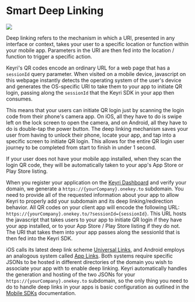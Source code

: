 # Smart Deep Linking

![](https://archbee-image-uploads.s3.amazonaws.com/FQ4YmCkDokMJylbTAsoOR/wDp-Cun34As-C-jEy0-mc_image-26040.png)

Deep linking refers to the mechanism in which a URI, presented in any interface or context, takes your user to a specific location or function within your mobile app. Parameters in the URI are then fed into the location / function to trigger a specific action.

Keyri's QR codes encode an ordinary URL for a web page that has a `sessionId` query parameter. When visited on a mobile device, javascript on this webpage instantly detects the operating system of the user's device and generates the OS-specific URI to take them to your app to initiate QR login, passing along the `sessionId` that the Keyri SDK in your app then consumes.

This means that your users can initiate QR login just by scanning the login code from their phone's camera app. On iOS, all they have to do is swipe left on the lock screen to open the camera, and on Android, all they have to do is double-tap the power button. The deep linking mechanism saves your user from having to unlock their phone, locate your app, and tap into a specific screen to initiate QR login. This allows for the entire QR login user journey to be completed from start to finish in under 1 second.

If your user does not have your mobile app installed, when they scan the login QR code, they will be automatically taken to your app's App Store or Play Store listing.

When you register your application on the [Keyri Dashboard](https://app.keyri.com) and verify your domain, we generate a `https://{yourCompany}.onekey.to` subdomain. You need to provide all of the requested information about your app to allow Keyri to properly add your subdomain and its deep linking/redirection behavior. All QR codes on your client app will encode the following URL: `https://{yourCompany}.onekey.to/?sessionId={sessionId}`. This URL hosts the javascript that takes users to your app to initiate QR login if they have your app installed, or to your App Store / Play Store listing if they do not. The URI that takes them into your app passes along the sessionId that is then fed into the Keyri SDK.

iOS calls its latest deep link scheme [Universal Links](https://developer.apple.com/ios/universal-links/), and Android employs an analogous system called [App Links](https://developer.android.com/training/app-links). Both systems require specific JSONs to be hosted in different directories of the domain you wish to associate your app with to enable deep linking. Keyri automatically handles the generation and hosting of the two JSONs for your `https://{yourCompany}.onekey.to` subdomain, so the only thing you need to do to handle deep links in your apps is basic configuration as outlined in the [Mobile SDKs](./mobileSDKs) documentation.
